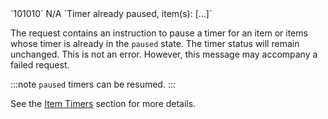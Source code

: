 <tr>
<td>`101010`</td>
<td>N/A</td>
<td>`Timer already paused, item(s): [...]`</td>
<td>

The request contains an instruction to pause a timer for an item or items whose timer is already in the `paused` state. The timer status will remain unchanged. This is not an error. However, this message may accompany a failed request.

:::note
`paused` timers can be resumed.
:::

See the [Item Timers](/docs/concepts/timer) section for more details.

</td>
</tr>